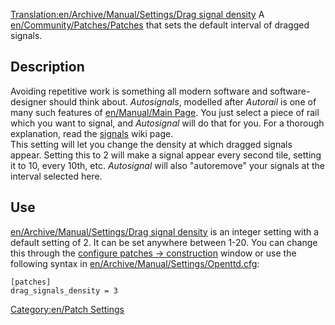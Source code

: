 [[Translation:en/Archive/Manual/Settings/Drag signal density]]
A [[en/Community/Patches/Patches]] that sets the default interval of dragged signals.

== Description ==
Avoiding repetitive work is something all modern software and software-designer should think about. ''Autosignals'', modelled after ''Autorail'' is one of many such features of [[en/Manual/Main Page]]. You just select a piece of rail which you want to signal, and ''Autosignal'' will do that for you. For a thorough explanation, read the [[en/Manual/Signals#i-don-t-want-to-click-a-zillion-times-to-signal-my-track|signals]] wiki page.<br />
This setting will let you change the density at which dragged signals appear. Setting this to 2 will make a signal appear every second tile, setting it to 10, every 10th, etc. ''Autosignal'' will also "autoremove" your signals at the interval selected here.

== Use ==
[[en/Archive/Manual/Settings/Drag signal density]] is an integer setting with a default setting of 2. It can be set anywhere between 1-20. You can change this through the [[en/Archive/Manual/Settings/Configuring patches/Construction|configure patches -> construction]] window or use the following syntax in [[en/Archive/Manual/Settings/Openttd.cfg]]:
<pre>[patches]
drag_signals_density = 3</pre>

[[Category:en/Patch Settings]]